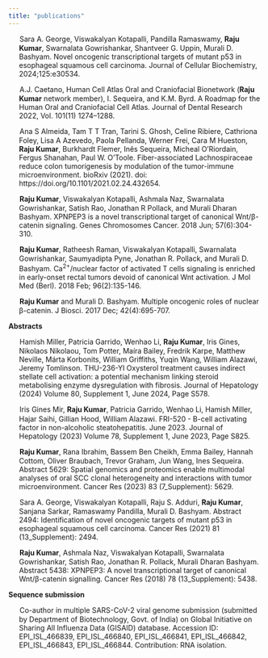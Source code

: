 ```yaml
---
title: "publications"
---
```

::: {.justify-text}
<p style="text-indent: -1.5em; margin-left: 1.5em;">
<img src="images/book.png" style="width:16px; height:16px; margin-right:6px; vertical-align:middle;" />Sara A. George, Viswakalyan Kotapalli, Pandilla Ramaswamy, <strong>Raju Kumar</strong>, Swarnalata Gowrishankar, Shantveer G. Uppin, Murali D. Bashyam. Novel oncogenic transcriptional targets of mutant p53 in esophageal squamous cell carcinoma. Journal of Cellular Biochemistry, 2024;125:e30534.\
</p>

<p style="text-indent: -1.5em; margin-left: 1.5em;">
<img src="images/book.png" style="width:16px; height:16px; margin-right:6px; vertical-align:middle;" />A.J. Caetano, Human Cell Atlas Oral and Craniofacial Bionetwork (<strong>Raju Kumar</strong> network member), I. Sequeira, and K.M. Byrd. A Roadmap for the Human Oral and Craniofacial Cell Atlas. Journal of Dental Research 2022, Vol. 101(11) 1274–1288.\
</p>

<p style="text-indent: -1.5em; margin-left: 1.5em;">
<img src="images/book.png" style="width:16px; height:16px; margin-right:6px; vertical-align:middle;" />Ana S Almeida, Tam T T Tran, Tarini S. Ghosh, Celine Ribiere, Cathriona Foley, Lisa A Azevedo, Paola Pellanda, Werner Frei, Cara M Hueston, <strong>Raju Kumar</strong>, Burkhardt Flemer, Inês Sequeira, Micheal O’Riordain, Fergus Shanahan, Paul W. O’Toole. Fiber-associated Lachnospiraceae reduce colon tumorigenesis by modulation of the tumor-immune microenvironment. bioRxiv (2021). doi: https://doi.org/10.1101/2021.02.24.432654.\
</p>

<p style="text-indent: -1.5em; margin-left: 1.5em;">
<img src="images/book.png" style="width:16px; height:16px; margin-right:6px; vertical-align:middle;" /><strong>Raju Kumar</strong>, Viswakalyan Kotapalli, Ashmala Naz, Swarnalata Gowrishankar, Satish Rao, Jonathan R Pollack, and Murali Dharan Bashyam. XPNPEP3 is a novel transcriptional target of canonical Wnt/β-catenin signaling. Genes Chromosomes Cancer. 2018 Jun; 57(6):304-310.\
</p>

<p style="text-indent: -1.5em; margin-left: 1.5em;">
<img src="images/book.png" style="width:16px; height:16px; margin-right:6px; vertical-align:middle;" /><strong>Raju Kumar</strong>, Ratheesh Raman, Viswakalyan Kotapalli, Swarnalata Gowrishankar, Saumyadipta Pyne, Jonathan R. Pollack, and Murali D. Bashyam. Ca<sup>2+</sup>/nuclear factor of activated T cells signaling is enriched in early-onset rectal tumors devoid of canonical Wnt activation. J Mol Med (Berl). 2018 Feb; 96(2):135-146.\
</p>

<p style="text-indent: -1.5em; margin-left: 1.5em;">
<img src="images/book.png" style="width:16px; height:16px; margin-right:6px; vertical-align:middle;" /><strong>Raju Kumar</strong> and Murali D. Bashyam. Multiple oncogenic roles of nuclear β-catenin. J Biosci. 2017 Dec; 42(4):695-707.\
</p>

**Abstracts**\
<p style="text-indent: -1.5em; margin-left: 1.5em;">
<img src="images/book.png" style="width:16px; height:16px; margin-right:6px; vertical-align:middle;" />Hamish Miller, Patricia Garrido, Wenhao Li, <strong>Raju Kumar</strong>, Iris Gines, Nikolaos Nikolaou, Tom Potter, Maíra Bailey, Fredrik Karpe, Matthew Neville, Márta Korbonits, William Griffiths, Yuqin Wang, William Alazawi, Jeremy Tomlinson. THU-236-YI Oxysterol treatment causes indirect stellate cell activation: a potential mechanism linking steroid metabolising enzyme dysregulation with fibrosis. Journal of Hepatology (2024) Volume 80, Supplement 1, June 2024, Page S578.\
</p>

<p style="text-indent: -1.5em; margin-left: 1.5em;">
<img src="images/book.png" style="width:16px; height:16px; margin-right:6px; vertical-align:middle;" />Iris Gines Mir, <strong>Raju Kumar</strong>, Patricia Garrido, Wenhao Li, Hamish Miller, Hajar Saihi, Gillian Hood, William Alazawi. FRI-520 - B-cell activating factor in non-alcoholic steatohepatitis. June 2023. Journal of Hepatology (2023) Volume 78, Supplement 1, June 2023, Page S825.\
</p>

<p style="text-indent: -1.5em; margin-left: 1.5em;">
<img src="images/book.png" style="width:16px; height:16px; margin-right:6px; vertical-align:middle;" /><strong>Raju Kumar</strong>, Rana Ibrahim, Bassem Ben Cheikh, Emma Bailey, Hannah Cottom, Oliver Braubach, Trevor Graham, Jun Wang, Ines Sequeira. Abstract 5629: Spatial genomics and proteomics enable multimodal analyses of oral SCC clonal heterogeneity and interactions with tumor microenvironment. Cancer Res (2023) 83 (7_Supplement): 5629.\
</p>

<p style="text-indent: -1.5em; margin-left: 1.5em;">
<img src="images/book.png" style="width:16px; height:16px; margin-right:6px; vertical-align:middle;" />Sara A. George, Viswakalyan Kotapalli, Raju S. Adduri, <strong>Raju Kumar</strong>, Sanjana Sarkar, Ramaswamy Pandilla, Murali D. Bashyam. Abstract 2494: Identification of novel oncogenic targets of mutant p53 in esophageal squamous cell carcinoma. Cancer Res (2021) 81 (13_Supplement): 2494.\
</p>

<p style="text-indent: -1.5em; margin-left: 1.5em;">
<img src="images/book.png" style="width:16px; height:16px; margin-right:6px; vertical-align:middle;" /><strong>Raju Kumar</strong>, Ashmala Naz, Viswakalyan Kotapalli, Swarnalata Gowrishankar, Satish Rao, Jonathan R. Pollack, Murali Dharan Bashyam. Abstract 5438: XPNPEP3: A novel transcriptional target of canonical Wnt/β-catenin signalling.  Cancer Res (2018) 78 (13_Supplement): 5438.\
</p>

**Sequence submission**\
<p style="text-indent: -1.5em; margin-left: 1.5em;">
<img src="images/book.png" style="width:16px; height:16px; margin-right:6px; vertical-align:middle;" />Co-author in multiple SARS-CoV-2 viral genome submission (submitted by Department of Biotechnology, Govt. of India) on Global Initiative on Sharing All Influenza Data (GISAID) database. Accession ID: EPI_ISL_466839, EPI_ISL_466840, EPI_ISL_466841, EPI_ISL_466842, EPI_ISL_466843, EPI_ISL_466844. Contribution: RNA isolation.
</p>
:::
